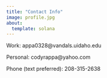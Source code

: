 ```yaml
---
title: "Contact Info"
image: profile.jpg
about:
  template: solana
---
```


Work: appa0328\@vandals.uidaho.edu

Personal: codyrappa\@yahoo.com

Phone (text preferred): 208-315-2638
